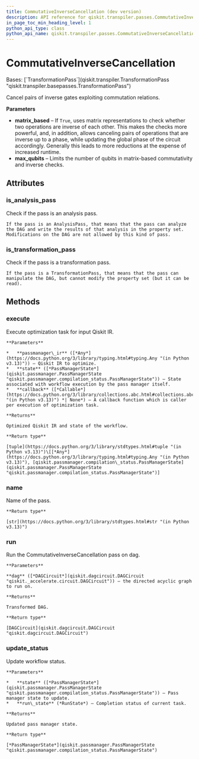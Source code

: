 ```yaml
---
title: CommutativeInverseCancellation (dev version)
description: API reference for qiskit.transpiler.passes.CommutativeInverseCancellation in the dev version of qiskit
in_page_toc_min_heading_level: 1
python_api_type: class
python_api_name: qiskit.transpiler.passes.CommutativeInverseCancellation
---
```


# CommutativeInverseCancellation

<Class id="qiskit.transpiler.passes.CommutativeInverseCancellation" isDedicatedPage={true} github="https://github.com/Qiskit/qiskit/tree/stable/2.0/qiskit/transpiler/passes/optimization/commutative_inverse_cancellation.py#L22-L140" signature="qiskit.transpiler.passes.CommutativeInverseCancellation(*args, **kwargs)" modifiers="class">
  Bases: [`TransformationPass`](qiskit.transpiler.TransformationPass "qiskit.transpiler.basepasses.TransformationPass")

  Cancel pairs of inverse gates exploiting commutation relations.

  **Parameters**

  *   **matrix\_based** – If `True`, uses matrix representations to check whether two operations are inverse of each other. This makes the checks more powerful, and, in addition, allows canceling pairs of operations that are inverse up to a phase, while updating the global phase of the circuit accordingly. Generally this leads to more reductions at the expense of increased runtime.
  *   **max\_qubits** – Limits the number of qubits in matrix-based commutativity and inverse checks.

  ## Attributes

  ### is\_analysis\_pass

  <Attribute id="qiskit.transpiler.passes.CommutativeInverseCancellation.is_analysis_pass">
    Check if the pass is an analysis pass.

    If the pass is an AnalysisPass, that means that the pass can analyze the DAG and write the results of that analysis in the property set. Modifications on the DAG are not allowed by this kind of pass.
  </Attribute>

  ### is\_transformation\_pass

  <Attribute id="qiskit.transpiler.passes.CommutativeInverseCancellation.is_transformation_pass">
    Check if the pass is a transformation pass.

    If the pass is a TransformationPass, that means that the pass can manipulate the DAG, but cannot modify the property set (but it can be read).
  </Attribute>

  ## Methods

  ### execute

  <Function id="qiskit.transpiler.passes.CommutativeInverseCancellation.execute" github="https://github.com/Qiskit/qiskit/tree/stable/2.0/qiskit/transpiler/basepasses.py#L161-L180" signature="execute(passmanager_ir, state, callback=None)">
    Execute optimization task for input Qiskit IR.

    **Parameters**

    *   **passmanager\_ir** ([*Any*](https://docs.python.org/3/library/typing.html#typing.Any "(in Python v3.13)")) – Qiskit IR to optimize.
    *   **state** ([*PassManagerState*](qiskit.passmanager.PassManagerState "qiskit.passmanager.compilation_status.PassManagerState")) – State associated with workflow execution by the pass manager itself.
    *   **callback** ([*Callable*](https://docs.python.org/3/library/collections.abc.html#collections.abc.Callable "(in Python v3.13)") *| None*) – A callback function which is caller per execution of optimization task.

    **Returns**

    Optimized Qiskit IR and state of the workflow.

    **Return type**

    [tuple](https://docs.python.org/3/library/stdtypes.html#tuple "(in Python v3.13)")\[[*Any*](https://docs.python.org/3/library/typing.html#typing.Any "(in Python v3.13)"), [qiskit.passmanager.compilation\_status.PassManagerState](qiskit.passmanager.PassManagerState "qiskit.passmanager.compilation_status.PassManagerState")]
  </Function>

  ### name

  <Function id="qiskit.transpiler.passes.CommutativeInverseCancellation.name" github="https://github.com/Qiskit/qiskit/tree/stable/2.0/qiskit/passmanager/base_tasks.py#L68-L70" signature="name()">
    Name of the pass.

    **Return type**

    [str](https://docs.python.org/3/library/stdtypes.html#str "(in Python v3.13)")
  </Function>

  ### run

  <Function id="qiskit.transpiler.passes.CommutativeInverseCancellation.run" github="https://github.com/Qiskit/qiskit/tree/stable/2.0/qiskit/transpiler/passes/optimization/commutative_inverse_cancellation.py#L81-L140" signature="run(dag)">
    Run the CommutativeInverseCancellation pass on dag.

    **Parameters**

    **dag** ([*DAGCircuit*](qiskit.dagcircuit.DAGCircuit "qiskit._accelerate.circuit.DAGCircuit")) – the directed acyclic graph to run on.

    **Returns**

    Transformed DAG.

    **Return type**

    [DAGCircuit](qiskit.dagcircuit.DAGCircuit "qiskit.dagcircuit.DAGCircuit")
  </Function>

  ### update\_status

  <Function id="qiskit.transpiler.passes.CommutativeInverseCancellation.update_status" github="https://github.com/Qiskit/qiskit/tree/stable/2.0/qiskit/transpiler/basepasses.py#L182-L190" signature="update_status(state, run_state)">
    Update workflow status.

    **Parameters**

    *   **state** ([*PassManagerState*](qiskit.passmanager.PassManagerState "qiskit.passmanager.compilation_status.PassManagerState")) – Pass manager state to update.
    *   **run\_state** (*RunState*) – Completion status of current task.

    **Returns**

    Updated pass manager state.

    **Return type**

    [*PassManagerState*](qiskit.passmanager.PassManagerState "qiskit.passmanager.compilation_status.PassManagerState")
  </Function>
</Class>

